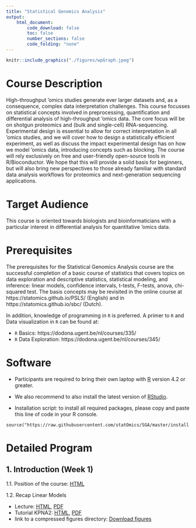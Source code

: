 ```yaml
---
title: "Statistical Genomics Analysis"
output:
    html_document:
        code_download: false
        toc: false
        number_sections: false
        code_folding: "none"
---
```



```r
knitr::include_graphics("./figures/wpGraph.jpeg")
```


# Course Description

High-throughput 'omics studies generate ever larger datasets and, as a consequence, complex data interpretation challenges. This course focusses on statistical concepts involved in preprocessing, quantification and differential analysis of high-throughput 'omics data. The core focus will be on shotgun proteomics and (bulk and single-cell) RNA-sequencing. Experimental design is essential to allow for correct interpretation in all 'omics studies, and we will cover how to design a statistically efficient experiment, as well as discuss the impact experimental design has on how we model 'omics data, introducing concepts such as blocking. The course will rely exclusively on free and user-friendly open-source tools in R/Bioconductor. We hope that this will provide a solid basis for beginners, but will also bring new perspectives to those already familiar with standard data analysis workflows for proteomics and next-generation sequencing applications.

# Target Audience

This course is oriented towards biologists and bioinformaticians with a particular interest in differential analysis for quantitative 'omics data.

# Prerequisites

The prerequisites for the Statistical Genomics Analysis course are the successful completion of a basic course of statistics that covers topics on data exploration and descriptive statistics, statistical modeling, and inference: linear models, confidence intervals, t-tests, F-tests, anova, chi-squared test.
The basis concepts may be revisited in the online course at https://statomics.github.io/PSLS/ (English) and in https://statomics.github.io/sbc/ (Dutch).

In addition, knowledge of programming in `R` is preferred. A primer to `R` and Data visualization in `R` can be found at:

 - `R` Basics: https://dodona.ugent.be/nl/courses/335/
 - `R` Data Exploration: https://dodona.ugent.be/nl/courses/345/


# Software 

- Participants are required to bring their own laptop with [R](https://www.r-project.org/) version 4.2 or greater. 

- We also recommend to also install the latest version of [RStudio](https://www.rstudio.com/products/rstudio/download/).

- Installation script: to install all required packages, please copy and paste this line of code in your R console.

```
source("https://raw.githubusercontent.com/statOmics/SGA/master/install.R")
```



# Detailed Program

## 1. Introduction (Week 1)

1.1. Position of the course: [HTML](./intro.html) 

1.2. Recap Linear Models

   - Lecture: [HTML](./recapGeneralLinearModel.html), [PDF](./recapGeneralLinearModel.pdf)
   - Tutorial KPNA2: [HTML](./multipleRegression_KPNA2.html),  [PDF](./multipleRegression_KPNA2.pdf)
   - link to a compressed figures directory: [Download figures](https://raw.githubusercontent.com/statOmics/SGA/master/figures.tar.gz)


<!--
## Module I: Proteomics Data Analysis (Week 2-5)

### 1. Bioinformatics for proteomics
   
   - Lecture MS-Basics: [PDF](./figs/part1_ms_basics.pdf)
   - Lecture Identification: [PDF](./figs/part2_identification.pdf)
   - Tutorials: [Identification](https://www.compomics.com/bioinformatics-for-proteomics/)


 <!--

### 2. Statistics for Proteomics Data Analysis
   
#### 2.1. Identification

- [Target Decoy QC](TargetDecoy.html)
- [Tutorial](TargetDecoyTutorial.html), [example](mzIDMsgfSwissprotExample.html)
<!--
- Solution: [Uniprot search](mzIDuniprotTutorial.html), [Swissprot search](mzIDswissprotTutorial.html)
<!---->

 <!--
#### 2.2. Preprocessing & Analysis of Label Free Quantitative Proteomics Experiments with Simple Designs
  - Lecture: [html](./pda_quantification_preprocessing.html), [pdf](./pda_quantification_preprocessing.pdf)
  - Tutorial: [preprocessing](./pda_tutorialPreprocessing.html)
  - Wrap-up Peptide-based Models: [html](./pda_robustSummarisation_peptideModels.html), [pdf](./pda_robustSummarisation_peptideModels.pdf)

 <!--
  - Solutions: [cancer3x3](cancer3x3.html), [cancer6x6](cancer6x6.html), [cancer9x9](cancer9x9.html)
<!---->

 <!--
#### 2.3. Statistical Inference & Analysis of Experiments with Factorial Designs
  - Lecture Differential Abundance Analysis: [html](./pda_quantification_inference.html), [pdf](./pda_quantification_inference.pdf)
  - Wrap-up Blocking: [html](./pda_blocking_wrapup.html), [pdf](./pda_blocking_wrapup.pdf)

<!--
  - Technical Details: [html](./pda_technicalDetails.html), [pdf](./pda_technicalDetails.pdf)
<!---->

<!--
  - Tutorial: [Design](pda_tutorialDesign.html)

<!--
  - Solution: [Heart Example](heartMainInteraction.html)
  
  - Solution: [Heart Example Homework](heartMainInteraction_HW_otherEncoding.html)

<!---->

<!--
## Module II: Next-generation Sequencing (Week 6-12)
  
### 1. Introduction to sequencing technology, QC, read mapping and count table

- Lecture Introduction to Sequencing: [html](./sequencing_intro.html),[pdf](./sequencing_intro.pdf)
- Tutorial: [handout](./sequencingTutorial1_mapping.html), [C. elegans Example](./elegansAlignmentCountTable.html)


### 2. Introduction to count data and GLMs

- Lecture Working with count data and GLMs: [html](./sequencing_countData.html), [pdf](./sequencing_countData.pdf)
- Tutorial: [handout](sequencingTutorial2_DE.html), [C. elegans example](./elegansDE.html)

### 3. Technical details on RNA-seq DE analysis

- Lecture: [html](./sequencing_technicalDE.html), [pdf](./sequencing_technicalDE.pdf)

### 4. DE and usage analysis upon transcript-level quantification

- [Soneson et al. 2016](https://f1000research.com/articles/4-1521/v2)
- [Differential Usage Background](./images_sequencing/DTU_jeroen.pdf)
- [Differential Usage](https://www.biorxiv.org/content/10.1101/2023.06.29.547014v2)
- Tutorial: [handout](./sequencingTutorial3_DE.html)


<!--
### 5. Solutions Bulk RNA-seq Data Analysis
- airway example: Mapping [html](./airwayMapping.html)
- airway example: [html](./airway.html)
- Parathyroid Example (quasi-edgeR): [html](./parathyroid.html), [pdf](./parathyroid.pdf)
- airway transcript quantification: [html](./airway_salmon_edgeR.html)
<!---->

<!--
### 6. Introduction to Single Cell Transcriptomics (scRNA-seq) 

- Lecture Intro to scRNA-seq: [html](./sequencing_singleCell.html), [pdf](./sequencing_singleCell.pdf)
- Tutorial on scRNA-seq: [handout](./scRNA-seq-Tutorial.html)
- Solution: [Macosko workflow](./singleCell_MacoskoWorkflow.html)

<!---->
